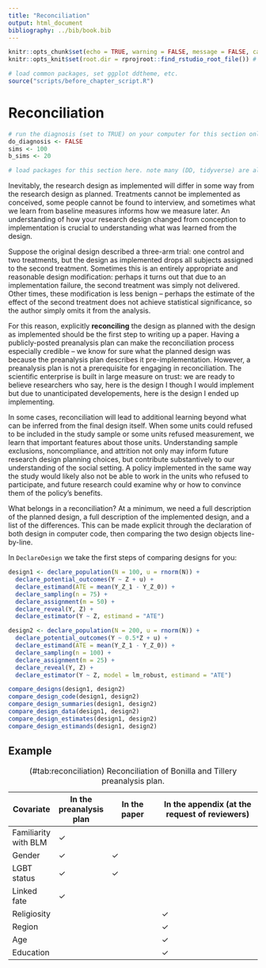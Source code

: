 ```yaml
---
title: "Reconciliation"
output: html_document
bibliography: ../bib/book.bib 
---
```


<!-- note do_bookdown is set in index.rmd, so we know if you're running just this .Rmd or compiling the book-->
```r
knitr::opts_chunk$set(echo = TRUE, warning = FALSE, message = FALSE, cache = FALSE)
knitr::opts_knit$set(root.dir = rprojroot::find_rstudio_root_file()) # files are all relative to RStudio project home
```

```r
# load common packages, set ggplot ddtheme, etc.
source("scripts/before_chapter_script.R")
```

<!-- start post here, do not edit above -->

# Reconciliation

<!-- make sure to rename the section title below -->

```r
# run the diagnosis (set to TRUE) on your computer for this section only before pushing to Github. no diagnosis will ever take place on github.
do_diagnosis <- FALSE
sims <- 100
b_sims <- 20
```

```r
# load packages for this section here. note many (DD, tidyverse) are already available, see scripts/package-list.R
```

Inevitably, the research design as implemented will differ in some way from the research design as planned. Treatments cannot be implemented as conceived, some people cannot be found to interview, and sometimes what we learn from baseline measures informs how we measure later. An understanding of how your research design changed from conception to implementation is crucial to understanding what was learned from the design. 

Suppose the original design described a three-arm trial: one control and two treatments, but the design as implemented drops all subjects assigned to the second treatment. Sometimes this is an entirely appropriate and reasonable design modification: perhaps it turns out that due to an implementation failure, the second treatment was simply not delivered. Other times, these modification is less benign -- perhaps the estimate of the effect of the second treatment does not achieve statistical significance, so the author simply omits it from the analysis. 

For this reason, explicitly **reconciling** the design as planned with the design as implemented should be the first step to writing up a paper. Having a publicly-posted preanalysis plan can make the reconciliation process especially credible -- we know for sure what the planned design was because the preanalysis plan describes it pre-implementation. However, a preanalysis plan is not a prerequisite for engaging in reconciliation. The scientific enterprise is built in large measure on trust: we are ready to believe researchers who say, here is the design I though I would implement but due to unanticipated developements, here is the design I ended up implementing. 

In some cases, reconciliation will lead to additional learning beyond what can be inferred from the final design itself. When some units could refused to be included in the study sample or some units refused measurement, we learn that important features about those units. Understanding sample exclusions, noncompliance, and attrition not only may inform future research design planning choices, but contribute substantively to our understanding of the social setting. A policy implemented in the same way the study would likely also not be able to work in the units who refused to participate, and future research could examine why or how to convince them of the policy's benefits.

What belongs in a reconciliation? At a minimum, we need a full description of the planned design, a full description of the implemented design, and a list of the differences. This can be made explicit through the declaration of both design in computer code, then comparing the two design objects line-by-line.

In `DeclareDesign` we take the first steps of comparing designs for you:

```r
design1 <- declare_population(N = 100, u = rnorm(N)) +
  declare_potential_outcomes(Y ~ Z + u) +
  declare_estimand(ATE = mean(Y_Z_1 - Y_Z_0)) +
  declare_sampling(n = 75) +
  declare_assignment(m = 50) +
  declare_reveal(Y, Z) +
  declare_estimator(Y ~ Z, estimand = "ATE")

design2 <- declare_population(N = 200, u = rnorm(N)) +
  declare_potential_outcomes(Y ~ 0.5*Z + u) +
  declare_estimand(ATE = mean(Y_Z_1 - Y_Z_0)) +
  declare_sampling(n = 100) +
  declare_assignment(m = 25) +
  declare_reveal(Y, Z) +
  declare_estimator(Y ~ Z, model = lm_robust, estimand = "ATE")

compare_designs(design1, design2)
compare_design_code(design1, design2)
compare_design_summaries(design1, design2)
compare_design_data(design1, design2)
compare_design_estimates(design1, design2)
compare_design_estimands(design1, design2)
```


## Example


| Covariate            | In the preanalysis plan | In the paper            | In the appendix (at the request of reviewers) |
| -------------------- | ----------------------- | ----------------------- | --------------------------------------------- |
| Familiarity with BLM | $\checkmark$            |                         |                                               |
| Gender               | $\checkmark$            | $\checkmark$            |                                               |
| LGBT status          | $\checkmark$            | $\checkmark$            |                                               |
| Linked fate          | $\checkmark$            |                         |                                               |
| Religiosity          |                         |                         | $\checkmark$                                  |
| Region               |                         |                         | $\checkmark$                                  |
| Age                  |                         |                         | $\checkmark$                                  |
| Education            |                         |                         | $\checkmark$                                  |

Table: (\#tab:reconciliation) Reconciliation of Bonilla and Tillery preanalysis plan.


<!-- ### Scattered thoughts -->

<!-- - @ofosu2019pre -->



